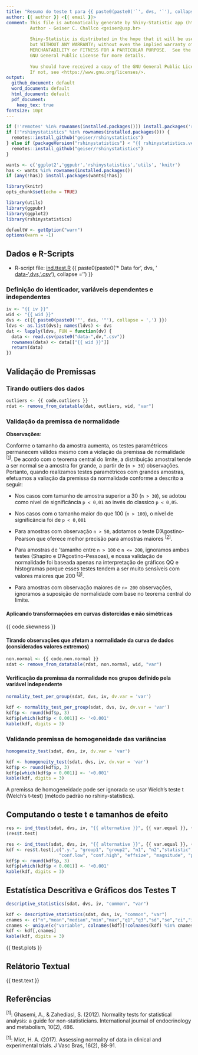 ```yaml
---
title: "Resumo do teste t para {{ paste0(paste0('`', dvs, '`'), collapse = ',') }} com `{{ iv }}`"
author: {{ author }} <{{ email }}>
comment: This file is automatically generate by Shiny-Statistic app (https://statistic.geiser.tech/)
         Author - Geiser C. Challco <geiser@usp.br>
         
         Shiny-Statistic is distributed in the hope that it will be useful,
         but WITHOUT ANY WARRANTY; without even the implied warranty of
         MERCHANTABILITY or FITNESS FOR A PARTICULAR PURPOSE.  See the
         GNU General Public License for more details.
         
         You should have received a copy of the GNU General Public License.
         If not, see <https://www.gnu.org/licenses/>.
output:
  github_document: default
  word_document: default
  html_document: default
  pdf_document:
    keep_tex: true
fontsize: 10pt
---
```


```r
if (!'remotes' %in% rownames(installed.packages())) install.packages('remotes')
if (!"rshinystatistics" %in% rownames(installed.packages())) {
  remotes::install_github("geiser/rshinystatistics")
} else if (packageVersion("rshinystatistics") < "{{ rshinystatistics.version }}") {
  remotes::install_github("geiser/rshinystatistics")
}

wants <- c('ggplot2','ggpubr','rshinystatistics','utils', 'knitr')
has <- wants %in% rownames(installed.packages())
if (any(!has)) install.packages(wants[!has])

library(knitr)
opts_chunk$set(echo = TRUE)

library(utils)
library(ggpubr)
library(ggplot2)
library(rshinystatistics)

defaultW <- getOption("warn")
options(warn = -1)
```

## Dados e R-Scripts

* R-script file: [ind.ttest.R](ind.ttest.R)
{{ paste0(paste0('* Data for ', dvs, ' [data-',dvs,'.csv](data-',dvs,'.csv)'), collapse = '\n') }}

### Definição do identicador, variáveis dependentes e independentes

```r
iv <- "{{ iv }}"
wid <- "{{ wid }}"
dvs <- c({{ paste0(paste0('"', dvs, '"'), collapse = ',') }})
ldvs <- as.list(dvs); names(ldvs) <- dvs
dat <- lapply(ldvs, FUN = function(dv) {
  data <- read.csv(paste0("data-",dv,".csv"))
  rownames(data) <- data[["{{ wid }}"]]
  return(data)
})
```

## Validação de Premissas

### Tirando outliers dos dados

```r
outliers <- {{ code.outliers }}
rdat <- remove_from_datatable(dat, outliers, wid, "var")
```

### Validação da premissa de normalidade

**Observações**:

Conforme o tamanho da amostra aumenta, os testes paramétricos permanecem válidos mesmo com a violação da premissa de normalidade <sup>[[1](# referências)]</sup>.
De acordo com o teorema central do limite, a distribuição amostral tende a ser normal se a amostra for grande, a partir de (`n > 30`) observações. Portanto, quando realizamos testes paramétricos com grandes amostras, efetuamos a valiação da premissa da normalidade conforme a descrito a seguir:

- Nos casos com tamanho de amostra superior a 30 (`n > 30`), se adotou como nível de significância `p < 0,01` ao invés do classico `p < 0,05`.

- Nos casos com o tamanho maior do que 100 (`n > 100`), o nível de significância foi de `p < 0,001`

- Para amostras com observação `n > 50`, adotamos o teste D'Agostino-Pearson que oferece melhor precisão para amostras maiores <sup>[[2](#referências)]</sup>.

- Para amostras de 'tamanho entre `n > 100` e ` n <= 200`, ignoramos ambos testes (Shapiro e D'Agostino-Pessoas), e nossa validação de normalidade foi baseada apenas na interpretação de gráficos QQ e histogramas porque esses testes tendem a ser muito sensíveis com valores maiores que 200 <sup>[[3](#referências)]</sup>.

- Para amostras com observação maiores de `n> 200` observações, ignoramos a suposição de normalidade com base no teorema central do limite.

#### Aplicando transformações em curvas distorcidas e não simétricas 

{{ code.skewness }}


#### Tirando observações que afetam a normalidade da curva de dados (considerados valores extremos)

```r
non.normal <- {{ code.non.normal }}
sdat <- remove_from_datatable(rdat, non.normal, wid, "var")
```


#### Verificação da premissa da normalidade nos grupos definido pela variável independente

```r
normality_test_per_group(sdat, dvs, iv, dv.var = 'var')
```

```r
kdf <- normality_test_per_group(sdat, dvs, iv, dv.var = 'var')
kdf$p <- round(kdf$p, 3)
kdf$p[which(kdf$p < 0.001)] <- '<0.001'
kable(kdf, digits = 3)
```

### Validando premissa de homogeneidade das variâncias

```r
homogeneity_test(sdat, dvs, iv, dv.var = 'var')
```

```r
kdf <- homogeneity_test(sdat, dvs, iv, dv.var = 'var')
kdf$p <- round(kdf$p, 3)
kdf$p[which(kdf$p < 0.001)] <- '<0.001'
kable(kdf, digits = 3)
```

A premissa de homogeneidade pode ser ignorada se usar Welch's teste t (Welch's t-test) (método padrão no rshiny-statistics).


## Computando o teste t e tamanhos de efeito

```r
res <- ind_ttest(sdat, dvs, iv, "{{ alternative }}", {{ var.equal }}, {{ hedges.correction }}, dv.var='var', as.list=T)
(res$t.test)
```

```r
res <- ind_ttest(sdat, dvs, iv, "{{ alternative }}", {{ var.equal }}, {{ hedges.correction }}, dv.var='var', as.list=T)
kdf <- res$t.test[,c(".y.", "group1", "group2", "n1", "n2","statistic", "df", "p", "estimate",
                    "conf.low", "conf.high", "effsize", "magnitude", "p.signif")]
kdf$p <- round(kdf$p, 3)
kdf$p[which(kdf$p < 0.001)] <- '<0.001'
kable(kdf, digits = 3)
```

## Estatística Descritiva e Gráficos dos Testes T 

```r
descriptive_statistics(sdat, dvs, iv, "common", "var")
```

```r
kdf <- descriptive_statistics(sdat, dvs, iv, "common", "var")
cnames <- c("n","mean","median","min","max","q1","q3","sd","se","ci","iqr","mad")
cnames <- unique(c("variable", colnames(kdf)[!colnames(kdf) %in% cnames], "n", "mean", "median","sd","se","ci"))
kdf <- kdf[,cnames]
kable(kdf, digits = 3)
```

{{ ttest.plots  }}


## Relátorio Textual

{{ ttest.text }}

## Referências

<sup>[1]</sup>: Ghasemi, A., & Zahediasl, S. (2012). Normality tests for statistical analysis: a guide for non-statisticians. International journal of endocrinology and metabolism, 10(2), 486.

<sup>[1]</sup>: Miot, H. A. (2017). Assessing normality of data in clinical and experimental trials. J Vasc Bras, 16(2), 88-91.
